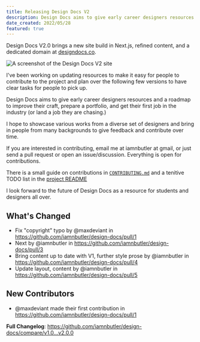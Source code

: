 ```yaml
---
title: Releasing Design Docs V2
description: Design Docs aims to give early career designers resources and a roadmap to improve their craft, prepare a portfolio, and get their first job in the industry.
date_created: 2022/05/28
featured: true
---
```


Design Docs V2.0 brings a new site build in Next.js, refined content, and a dedicated domain at [designdocs.co](https://www.designdocs.co/).

![A screenshot of the Design Docs V2 site](https://user-images.githubusercontent.com/1714999/176328180-bc4581da-d248-41e4-ac42-b590dbaa68bb.png)

I've been working on updating resources to make it easy for people to contribute to the project and plan over the following few versions to have clear tasks for people to pick up.

Design Docs aims to give early career designers resources and a roadmap to improve their craft, prepare a portfolio, and get their first job in the industry (or land a job they are chasing.)

I hope to showcase various works from a diverse set of designers and bring in people from many backgrounds to give feedback and contribute over time.

If you are interested in contributing, email me at iamnbutler at gmail, or just send a pull request or open an issue/discussion. Everything is open for contributions.

There is a small guide on contributions in [`CONTRIBUTING.md`](https://github.com/iamnbutler/design-docs/blob/v2.0.0/CONTRIBUTING.md) and a tenitive TODO list in the [project README](https://github.com/iamnbutler/design-docs/tree/v2.0.0#todo)

I look forward to the future of Design Docs as a resource for students and designers all over.

## What's Changed

- Fix "copyright" typo by @maxdeviant in https://github.com/iamnbutler/design-docs/pull/1
- Next by @iamnbutler in https://github.com/iamnbutler/design-docs/pull/3
- Bring content up to date with V1, further style prose by @iamnbutler in https://github.com/iamnbutler/design-docs/pull/4
- Update layout, content by @iamnbutler in https://github.com/iamnbutler/design-docs/pull/5

## New Contributors

- @maxdeviant made their first contribution in https://github.com/iamnbutler/design-docs/pull/1

**Full Changelog**: https://github.com/iamnbutler/design-docs/compare/v1.0...v2.0.0